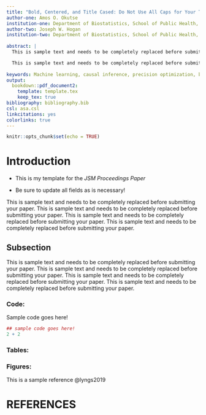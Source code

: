 ```yaml
---
title: "Bold, Centered, and Title Cased: Do Not Use All Caps for Your Title"
author-one: Amos O. Okutse
institution-one: Department of Biostatistics, School of Public Health, Brown University, 121 South Main Street, Providence, RI, 02903
author-two: Joseph W. Hogan
institution-two: Department of Biostatistics, School of Public Health, Brown University, 121 South Main Street, Providence, RI, 02903
  
abstract: |
  This is sample text and needs to be completely replaced before submitting your paper. This is sample text and needs to be completely replaced before submitting your paper. This is sample text and needs to be completely replaced before submitting your paper. This is sample text and needs to be completely replaced before submitting your paper.

  This is sample text and needs to be completely replaced before submitting your paper. This is sample text and needs to be completely replaced before submitting your paper.  This is sample text and needs to be completely replaced before submitting your paper. This is sample text and needs to be completely replaced before submitting your paper.
  
keywords: Machine learning, causal inference, precision optimization, bias correction, missing data.
output: 
  bookdown::pdf_document2:
    template: template.tex
    keep_tex: true
bibliography: bibliography.bib
csl: asa.csl
linkcitations: yes
colorlinks: true
---
```


```r
knitr::opts_chunk$set(echo = TRUE)
```

# Introduction

* This is my template for the *JSM Proceedings Paper*

* Be sure to update all fields as is necessary!

This is sample text and needs to be completely replaced before submitting your paper. This is sample text and needs to be completely replaced before submitting your paper. This is sample text and needs to be completely replaced before submitting your paper. This is sample text and needs to be completely replaced before submitting your paper.

## Subsection

This is sample text and needs to be completely replaced before submitting your paper. This is sample text and needs to be completely replaced before submitting your paper. This is sample text and needs to be completely replaced before submitting your paper. This is sample text and needs to be completely replaced before submitting your paper.

### Code:

Sample code goes here!

```r
## sample code goes here!
2 + 2
```

### Tables:


\begin{table}
\caption{Genotypes and Their Genotypic Values for a Diallelic Locus Genotypes and Their Genotypic Values for a Diallelic Locus Genotypes and Their Genotypic Values for a Diallelic Locus Genotypes and Their Genotypic Values for a Diallelic Locus Genotypes and Their Genotypic Values for a Diallelic Locus }
\begin{center}
\begin{tabular}{ccccc}
\hline
\hline
\\[-5pt]
\multicolumn{2}{c}{Genotype} & &
\multicolumn{1}{c}{Dummy for additivity} &
\multicolumn{1}{c}{Dummy for dominance }\\
\multicolumn{1}{c}{Label} &    
\multicolumn{1}{c}{Index i} &
\multicolumn{1}{c}{Genotypic value ($\eta$)}&
\multicolumn{1}{c}{effect $\alpha$ (x)} &
\multicolumn{1}{c}{effect $\delta$ (z)}\\
\hline
qq      &1&     $\mu + \mbox{2}\alpha$  & 2&    0\\
Qq&     2&      $\mu + \alpha + \delta$&        1       &1\\
QQ&     3&      $\mu$ &  0&      0\\
\hline
\end{tabular}
\end{center}
\end{table}

### Figures:

\begin{figure}[t]
%\centering\includegraphics[scale=.75]{fig1.eps}
\caption{Place figure caption here.}
\end{figure}


This is a sample reference @lyngs2019

# REFERENCES {-}
<!--\itemsep=0pt -->

